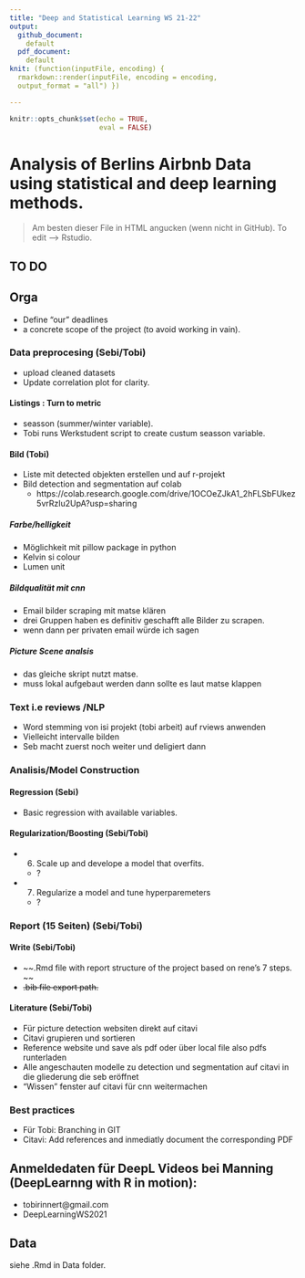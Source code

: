 ```yaml
---
title: "Deep and Statistical Learning WS 21-22"
output: 
  github_document:
    default
  pdf_document:
    default
knit: (function(inputFile, encoding) {
  rmarkdown::render(inputFile, encoding = encoding,
  output_format = "all") })

---
```


```r
knitr::opts_chunk$set(echo = TRUE, 
                      eval = FALSE)
```

# Analysis of Berlins Airbnb Data using statistical and deep learning methods. 

> Am besten dieser File in HTML angucken (wenn nicht in GitHub). To edit --> Rstudio.  

## TO DO

## Orga
- Define "our" deadlines 
- a concrete scope of the project (to avoid working in vain).  


### Data preprocesing (Sebi/Tobi)
- upload cleaned datasets
- Update correlation plot for clarity. 

#### Listings : Turn to metric
- seasson (summer/winter variable). 
- Tobi runs Werkstudent script to create custum seasson variable. 


#### Bild (Tobi)

- Liste mit detected objekten erstellen und auf r-projekt
- Bild detection and segmentation auf colab
  - https://colab.research.google.com/drive/1OCOeZJkA1_2hFLSbFUkez5vrRzIu2UpA?usp=sharing

##### Farbe/helligkeit

- Möglichkeit mit pillow package in python
- Kelvin si colour
- Lumen unit

##### Bildqualität mit cnn

- Email bilder scraping mit matse klären
- drei Gruppen haben es definitiv geschafft alle Bilder zu scrapen. 
- wenn dann per privaten email würde ich sagen

##### Picture Scene analsis
- das gleiche skript nutzt matse. 
- muss lokal aufgebaut werden dann sollte es laut matse klappen

### Text i.e reviews /NLP
- Word stemming von isi projekt (tobi arbeit)  auf rviews anwenden
- Vielleicht intervalle bilden
- Seb macht zuerst noch weiter und deligiert dann

### Analisis/Model Construction 

#### Regression (Sebi)
- Basic regression with available variables. 

#### Regularization/Boosting (Sebi/Tobi)
- 6. Scale up and develope a model that overfits.
    + ?
- 7. Regularize a model and tune hyperparemeters
    + ?

### Report (15 Seiten) (Sebi/Tobi)

#### Write (Sebi/Tobi)
- ~~.Rmd file with report structure of the project based on rene's 7 steps. ~~
- ~~.bib file export path.~~


#### Literature (Sebi/Tobi)

- Für picture detection websiten direkt auf citavi
- Citavi grupieren und sortieren
-	Reference website und save als pdf oder über local file also pdfs runterladen
- Alle angeschauten modelle zu detection und segmentation auf citavi in die gliederung die seb eröffnet
- "Wissen" fenster auf citavi für cnn weitermachen

 

### Best practices
- Für Tobi: Branching in GIT
- Citavi: Add references and inmediatly document the corresponding PDF




## Anmeldedaten für DeepL Videos bei Manning (DeepLearnng with R in motion):
-   tobirinnert@gmail.com
-   DeepLearningWS2021

## Data
siehe .Rmd in Data folder. 









    
